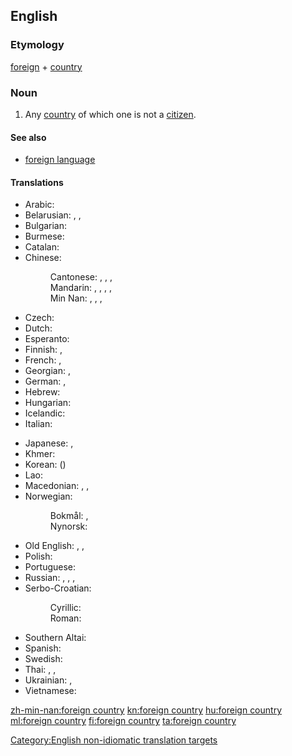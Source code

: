 ==English==

===Etymology===
[[foreign]] + [[country]]

===Noun===
{{en-noun|foreign countries}}

# Any [[country]] of which one is not a [[citizen]].

====See also====
* [[foreign language]]

====Translations====
{{trans-top|country of which one is not a citizen}}
* Arabic: {{t|ar|بَلَد أَجْنَبِيّ|m}}
* Belarusian: {{t|be|заме́жжа|n|sc=Cyrl}}, {{t|be|заграні́ца|f|sc=Cyrl}}, {{t|be|чужы́на|f|sc=Cyrl}}
* Bulgarian: {{t+|bg|чужби́на|f}}
* Burmese: {{t+|my|နိုင်ငံခြား|sc=Mymr}}
* Catalan: {{t+|ca|estranger}}
* Chinese:
*: Cantonese: {{t|yue|外國}}, {{t|yue|外国|tr=ngoi6 gwok3}}, {{t|yue|他鄉}}, {{t|yue|他乡|tr=taa1 hoeng1}}
*: Mandarin: {{t+|cmn|外國|sc=Hani}}, {{t+|cmn|外国|tr=wàiguó|sc=Hani}}, {{qualifier|generic}} {{t+|cmn|海外|tr=hǎiwài|sc=Hani}}, {{t+|cmn|他鄉|sc=Hani}}, {{t+|cmn|他乡|tr=tāxiāng|sc=Hani}}
*: Min Nan: {{t+|nan|外國}}, {{t|nan|外国|tr=gōa-kok}}, {{t+|nan|他鄉}}, {{t|nan|他乡|tr=thaⁿ-hiong}}
* Czech: {{t|cs|cizí země|f}}
* Dutch: {{t+|nl|buitenland|n}}
* Esperanto: {{t|eo|eksterlando alilando}}
* Finnish: {{t+|fi|ulkomaa}}, {{t+|fi|ulkovalta}}
* French: {{t+|fr|étranger|m}}, {{t|fr|[[pays]] [[étranger]]|m}}
* Georgian: {{t|ka|უცხოეთი|sc=Geor}}, {{t|ka|საზღვარგარეთი|sc=Geor}}
* German: {{t+|de|Ausland|n}}, {{t|de|[[fremd|fremdes]] [[Land]]|n}}
* Hebrew: {{t+|he|נֵכָר|m|tr=nekar}}
* Hungarian: {{t|hu|külhon}}
* Icelandic: {{t+|is|útland|n}}
* Italian: {{t+|it|estero}}
{{trans-mid}}
* Japanese: {{t+|ja|海外|tr=かいがい, kaigai}}, {{t+|ja|外国|tr=がいこく, gaikoku}}
* Khmer: {{t-needed|km}}
* Korean: {{t+|ko|외국|sc=Hang}} ({{t+|ko|外國|sc=Hani}})
* Lao: {{t-needed|lo}}
* Macedonian: {{t|mk|ту́ѓина|f}}, {{qualifier|colloquial}} {{t|mk|ја́бана|f}}, {{qualifier|archaic}} {{t|mk|чу́ждина|f}}
* Norwegian:
*: Bokmål: {{t|nb|utland|n}}, {{t|nb|[[fremmed]] [[land]]|n}}
*: Nynorsk: {{t|nn|utland|n}}
* Old English: {{t|ang|ūtland|n}}, {{t|ang|eleland|n}}, {{t|ang|elland|n}}
* Polish: {{t+|pl|zagranica|f}}
* Portuguese: {{t+|pt|[[país]] [[estrangeiro]]|m}}
* Russian: {{t|ru|[[зарубежный|зарубе́жная]] [[страна́]]|f}}, {{qualifier|generic}} {{t+|ru|заграни́ца|f}}, {{qualifier|poetic}} {{t+|ru|чужби́на|f}}, {{t+|ru|зарубе́жье|n}}
* Serbo-Croatian:
*: Cyrillic: {{t|sh|туђина|f}}
*: Roman: {{t|sh|tuđina|f}}
* Southern Altai: {{t|alt|тыш ороон|tr=tış oroon}}
* Spanish: {{t+|es|extranjero|m}}
* Swedish: {{t|sv|främmande land|n}}
* Thai: {{t|th|พิเทศ|tr=pí-tâyt|sc=Thai}}, {{t|th|ต่างเมือง|tr=dtàang meuang|sc=Thai}}, {{t|th|เมืองนอก|tr=meuang-nôk|sc=Thai}}
* Ukrainian: {{t|uk|закордо́н|m|sc=Cyrl}}, {{t|uk|чужина́|f|sc=Cyrl}}
* Vietnamese: {{t+|vi|nước ngoài}}
{{trans-bottom}}

[[Category:English non-idiomatic translation targets]]

[[zh-min-nan:foreign country]]
[[kn:foreign country]]
[[hu:foreign country]]
[[ml:foreign country]]
[[fi:foreign country]]
[[ta:foreign country]]